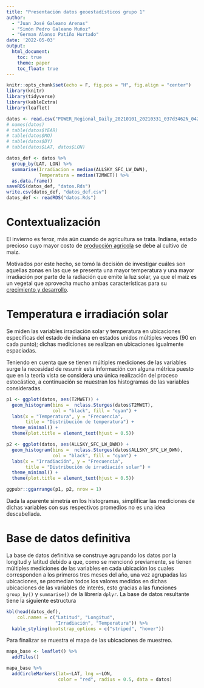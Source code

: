 ```yaml
---
title: "Presentación datos geoestadísticos grupo 1"
author: 
  - "Juan José Galeano Arenas"
  - "Simón Pedro Galeano Muñoz"
  - "German Alonso Patiño Hurtado"
date: '2022-05-03'
output: 
  html_document:
    toc: true
    theme: paper
    toc_float: true
---
```


<style>
.html-widget {
    margin: auto;
}
</style>

```r
knitr::opts_chunk$set(echo = F, fig.pos = "H", fig.align = "center")
library(knitr)
library(tidyverse)
library(kableExtra)
library(leaflet)
```

```r
datos <- read.csv("POWER_Regional_Daily_20210101_20210331_037d3462N_042d5633N_090d7380W_087d3550W_LST.csv")
# names(datos)
# table(datos$YEAR)
# table(datos$MO)
# table(datos$DY)
# table(datos$LAT, datos$LON)

datos_def <- datos %>%
  group_by(LAT, LON) %>%
  summarise(Irradiacion = median(ALLSKY_SFC_LW_DWN),
            Temperatura = median(T2MWET)) %>%
  as.data.frame()
saveRDS(datos_def, "datos.Rds")
write.csv(datos_def, "datos_def.csv")
datos_def <- readRDS("datos.Rds")
```

# Contextualización

El invierno es feroz, más aún cuando de agricultura se trata. Indiana, estado 
precioso cuyo mayor costo de <a href="https://www.nass.usda.gov/Quick_Stats/Ag_Overview/stateOverview.php?state=INDIANA">producción agrícola</a> se debe al cultivo de maíz.

Motivados por este hecho, se tomó la decisión de investigar cuáles son
aquellas zonas en las que se presenta una mayor temperatura y una mayor
irradiación por parte de la radiación que emite la luz solar, ya que
el maíz es un vegetal que aprovecha mucho ambas características para
su <a href="https://www.pioneer.com/us/agronomy/soil_temp_corn_emergence.html#:~:text=Key%20Points,corn%20emergence%20and%20seedling%20health.">crecimiento y desarrollo</a>.

# Temperatura e irradiación solar 

Se miden las variables irradiación solar y temperatura en ubicaciones especificas del estado de indiana en estados unidos múltiples veces (90 en cada punto); dichas mediciones se realizan en ubicaciones igualmente espaciadas. 

Teniendo en cuenta que se tienen múltiples mediciones de las variables surge la necesidad de resumir esta información con alguna métrica puesto que en la teoría vista se considera una única realización del proceso estocástico, a continuación se muestran los histogramas de las variables consideradas.

```r
p1 <- ggplot(datos, aes(T2MWET)) +
  geom_histogram(bins =  nclass.Sturges(datos$T2MWET),
                 col = "black", fill = "cyan") +
  labs(x = "Temperatura", y = "Frecuencia",
       title = "Distribución de temperatura") +
  theme_minimal() +
  theme(plot.title = element_text(hjust = 0.5))

p2 <- ggplot(datos, aes(ALLSKY_SFC_LW_DWN)) +
  geom_histogram(bins =  nclass.Sturges(datos$ALLSKY_SFC_LW_DWN),
                 col = "black", fill = "cyan") +
  labs(x = "Irradiación", y = "Frecuencia",
       title = "Distribución de irradiación solar") +
  theme_minimal() +
  theme(plot.title = element_text(hjust = 0.5))

ggpubr::ggarrange(p1, p2, nrow = 1)
```   
Dada la aparente simetría en los histogramas, simplificar las mediciones de dichas variables con sus respectivos promedios no es una idea descabellada.

# Base de datos definitiva

La base de datos definitiva se construye agrupando los datos por la longitud y latitud debido a que, como se mencionó previamente, se tienen múltiples mediciones de las variables en cada ubicación los cuales corresponden a los primeros tres meses del año, una vez agrupadas las ubicaciones, se promedian todos los valores medidos en dichas ubicaciones de las variables de interés, esto gracias a las funciones `group_by()` y `summarise()` de la librería `dplyr`. La base de datos resultante tiene la siguiente estructura

```r
kbl(head(datos_def), 
    col.names = c("Latitud", "Longitud",
                  "Irradiación", "Temperatura")) %>%
  kable_styling(bootstrap_options = c("striped", "hover"))
```

Para finalizar se muestra el mapa de las ubicaciones de muestreo.

```r
mapa_base <- leaflet() %>%
  addTiles()

mapa_base %>% 
  addCircleMarkers(lat=~LAT, lng =~LON, 
                   color = "red", radius = 0.5, data = datos)
```


